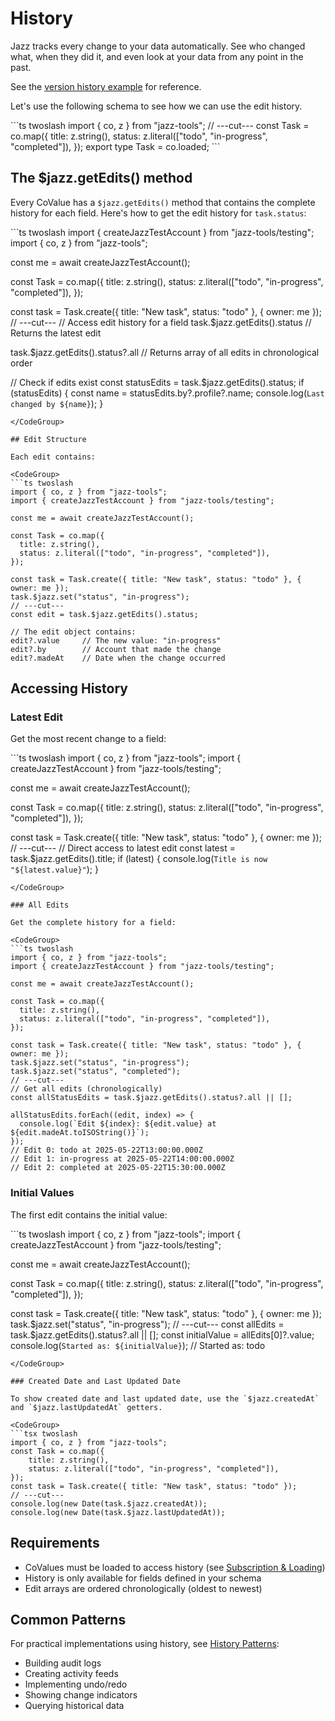 
# History

Jazz tracks every change to your data automatically. See who changed what, when they did it, and even look at your data from any point in the past.

See the [version history example](https://github.com/garden-co/jazz/tree/main/examples/version-history) for reference.

Let's use the following schema to see how we can use the edit history.


<CodeGroup>
```ts twoslash
import { co, z } from "jazz-tools";
// ---cut---
const Task = co.map({
    title: z.string(),
    status: z.literal(["todo", "in-progress", "completed"]),
});
export type Task = co.loaded<typeof Task>;
```
</CodeGroup>

## The $jazz.getEdits() method

Every CoValue has a `$jazz.getEdits()` method that contains the complete history for each field. Here's
how to get the edit history for `task.status`:

<CodeGroup>
```ts twoslash
import { createJazzTestAccount } from "jazz-tools/testing";
import { co, z } from "jazz-tools";

const me = await createJazzTestAccount();

const Task = co.map({
  title: z.string(),
  status: z.literal(["todo", "in-progress", "completed"]),
});

const task = Task.create({ title: "New task", status: "todo" }, { owner: me });
// ---cut---
// Access edit history for a field
task.$jazz.getEdits().status
// Returns the latest edit

task.$jazz.getEdits().status?.all
// Returns array of all edits in chronological order

// Check if edits exist
const statusEdits = task.$jazz.getEdits().status;
if (statusEdits) {
  const name = statusEdits.by?.profile?.name;
  console.log(`Last changed by ${name}`);
}
```
</CodeGroup>

## Edit Structure

Each edit contains:

<CodeGroup>
```ts twoslash
import { co, z } from "jazz-tools";
import { createJazzTestAccount } from "jazz-tools/testing";

const me = await createJazzTestAccount();

const Task = co.map({
  title: z.string(),
  status: z.literal(["todo", "in-progress", "completed"]),
});

const task = Task.create({ title: "New task", status: "todo" }, { owner: me });
task.$jazz.set("status", "in-progress");
// ---cut---
const edit = task.$jazz.getEdits().status;

// The edit object contains:
edit?.value     // The new value: "in-progress"
edit?.by        // Account that made the change
edit?.madeAt    // Date when the change occurred
```
</CodeGroup>

## Accessing History

### Latest Edit

Get the most recent change to a field:

<CodeGroup>
```ts twoslash
import { co, z } from "jazz-tools";
import { createJazzTestAccount } from "jazz-tools/testing";

const me = await createJazzTestAccount();

const Task = co.map({
  title: z.string(),
  status: z.literal(["todo", "in-progress", "completed"]),
});

const task = Task.create({ title: "New task", status: "todo" }, { owner: me });
// ---cut---
// Direct access to latest edit
const latest = task.$jazz.getEdits().title;
if (latest) {
  console.log(`Title is now "${latest.value}"`);
}
```
</CodeGroup>

### All Edits

Get the complete history for a field:

<CodeGroup>
```ts twoslash
import { co, z } from "jazz-tools";
import { createJazzTestAccount } from "jazz-tools/testing";

const me = await createJazzTestAccount();

const Task = co.map({
  title: z.string(),
  status: z.literal(["todo", "in-progress", "completed"]),
});

const task = Task.create({ title: "New task", status: "todo" }, { owner: me });
task.$jazz.set("status", "in-progress");
task.$jazz.set("status", "completed");
// ---cut---
// Get all edits (chronologically)
const allStatusEdits = task.$jazz.getEdits().status?.all || [];

allStatusEdits.forEach((edit, index) => {
  console.log(`Edit ${index}: ${edit.value} at ${edit.madeAt.toISOString()}`);
});
// Edit 0: todo at 2025-05-22T13:00:00.000Z
// Edit 1: in-progress at 2025-05-22T14:00:00.000Z  
// Edit 2: completed at 2025-05-22T15:30:00.000Z
```
</CodeGroup>

### Initial Values

The first edit contains the initial value:

<CodeGroup>
```ts twoslash
import { co, z } from "jazz-tools";
import { createJazzTestAccount } from "jazz-tools/testing";

const me = await createJazzTestAccount();

const Task = co.map({
  title: z.string(),
  status: z.literal(["todo", "in-progress", "completed"]),
});

const task = Task.create({ title: "New task", status: "todo" }, { owner: me });
task.$jazz.set("status", "in-progress");
// ---cut---
const allEdits = task.$jazz.getEdits().status?.all || [];
const initialValue = allEdits[0]?.value;
console.log(`Started as: ${initialValue}`);
// Started as: todo
```
</CodeGroup>

### Created Date and Last Updated Date

To show created date and last updated date, use the `$jazz.createdAt` and `$jazz.lastUpdatedAt` getters.

<CodeGroup>
```tsx twoslash
import { co, z } from "jazz-tools";
const Task = co.map({
    title: z.string(),
    status: z.literal(["todo", "in-progress", "completed"]),
});
const task = Task.create({ title: "New task", status: "todo" });
// ---cut---
console.log(new Date(task.$jazz.createdAt));
console.log(new Date(task.$jazz.lastUpdatedAt));
```
</CodeGroup>

## Requirements

- CoValues must be loaded to access history (see [Subscription & Loading](/docs/core-concepts/subscription-and-loading))
- History is only available for fields defined in your schema
- Edit arrays are ordered chronologically (oldest to newest)

## Common Patterns

For practical implementations using history, see [History Patterns](/docs/reference/design-patterns/history-patterns):
- Building audit logs
- Creating activity feeds  
- Implementing undo/redo
- Showing change indicators
- Querying historical data
